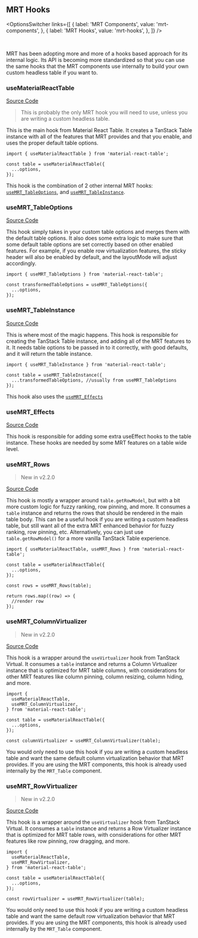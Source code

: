 
<Head>
  <title>{'MRT Hooks - Material React Table V3 Docs'}</title>
  <meta name="description" content="All the MRT hooks that can be used" />
  <meta property="og:title" content="Material React Table Table Components" />
  <meta
    property="og:description"
    content="All the internal MRT hooks that can be used"
  />
</Head>

## MRT Hooks

<OptionsSwitcher
  links={[
    {
      label: 'MRT Components',
      value: 'mrt-components',
    },
    {
      label: 'MRT Hooks',
      value: 'mrt-hooks',
    },
  ]}
/>

<br />

MRT has been adopting more and more of a hooks based approach for its internal logic. Its API is becoming more standardized so that you can use the same hooks that the MRT components use internally to build your own custom headless table if you want to.

### useMaterialReactTable

[Source Code](https://github.com/KevinVandy/material-react-table/blob/v2/packages/material-react-table/src/hooks/useMaterialReactTable.ts)

> This is probably the only MRT hook you will need to use, unless you are writing a custom headless table.

This is the main hook from Material React Table. It creates a TanStack Table instance with all of the features that MRT provides and that you enable, and uses the proper default table options.

```tsx
import { useMaterialReactTable } from 'material-react-table';

const table = useMaterialReactTable({
  ...options,
});
```

This hook is the combination of 2 other internal MRT hooks: [`useMRT_TableOptions`](#usemrt_tableoptions), and [`useMRT_TableInstance`](#usemrt_tableinstance).

### useMRT_TableOptions

[Source Code](https://github.com/KevinVandy/material-react-table/blob/v2/packages/material-react-table/src/hooks/useMRT_TableOptions.ts)

This hook simply takes in your custom table options and merges them with the default table options. It also does some extra logic to make sure that some default table options are set correctly based on other enabled features. For example, if you enable row virtualization features, the sticky header will also be enabled by default, and the layoutMode will adjust accordingly.

```tsx
import { useMRT_TableOptions } from 'material-react-table';

const transformedTableOptions = useMRT_TableOptions({
  ...options,
});
```

### useMRT_TableInstance

[Source Code](https://github.com/KevinVandy/material-react-table/blob/v2/packages/material-react-table/src/hooks/useMRT_TableInstance.ts)

This is where most of the magic happens. This hook is responsible for creating the TanStack Table instance, and adding all of the MRT features to it. It needs table options to be passed in to it correctly, with good defaults, and it will return the table instance.

```tsx
import { useMRT_TableInstance } from 'material-react-table';

const table = useMRT_TableInstance({
  ...transformedTableOptions, //usually from useMRT_TableOptions
});
```

This hook also uses the [`useMRT_Effects`](#usemrt_effects)

### useMRT_Effects

[Source Code](https://github.com/KevinVandy/material-react-table/blob/v2/packages/material-react-table/src/hooks/useMRT_Effects.ts)

This hook is responsible for adding some extra useEffect hooks to the table instance. These hooks are needed by some MRT features on a table wide level.

### useMRT_Rows

> New in v2.2.0

[Source Code](https://github.com/KevinVandy/material-react-table/blob/v2/packages/material-react-table/src/hooks/useMRT_Rows.ts)

This hook is mostly a wrapper around `table.getRowModel`, but with a bit more custom logic for fuzzy ranking, row pinning, and more. It consumes a `table` instance and returns the rows that should be rendered in the main table body. This can be a useful hook if you are writing a custom headless table, but still want all of the extra MRT enhanced behavior for fuzzy ranking, row pinning, etc. Alternatively, you can just use `table.getRowModel()` for a more vanilla TanStack Table experience.

```tsx
import { useMaterialReactTable, useMRT_Rows } from 'material-react-table';

const table = useMaterialReactTable({
  ...options,
});

const rows = useMRT_Rows(table);

return rows.map((row) => {
  //render row
});
```

### useMRT_ColumnVirtualizer

> New in v2.2.0

[Source Code](https://github.com/KevinVandy/material-react-table/blob/v2/packages/material-react-table/src/hooks/useMRT_ColumnVirtualizer.ts)

This hook is a wrapper around the `useVirtualizer` hook from TanStack Virtual. It consumes a `table` instance and returns a Column Virtualizer instance that is optimized for MRT table columns, with considerations for other MRT features like column pinning, column resizing, column hiding, and more.

```tsx
import {
  useMaterialReactTable,
  useMRT_ColumnVirtualizer,
} from 'material-react-table';

const table = useMaterialReactTable({
  ...options,
});

const columnVirtualizer = useMRT_ColumnVirtualizer(table);
```

You would only need to use this hook if you are writing a custom headless table and want the same default column virtualization behavior that MRT provides. If you are using the MRT components, this hook is already used internally by the `MRT_Table` component.

### useMRT_RowVirtualizer

> New in v2.2.0

[Source Code](https://github.com/KevinVandy/material-react-table/blob/v2/packages/material-react-table/src/hooks/useMRT_RowVirtualizer.ts)

This hook is a wrapper around the `useVirtualizer` hook from TanStack Virtual. It consumes a `table` instance and returns a Row Virtualizer instance that is optimized for MRT table rows, with considerations for other MRT features like row pinning, row dragging, and more.

```tsx
import {
  useMaterialReactTable,
  useMRT_RowVirtualizer,
} from 'material-react-table';

const table = useMaterialReactTable({
  ...options,
});

const rowVirtualizer = useMRT_RowVirtualizer(table);
```

You would only need to use this hook if you are writing a custom headless table and want the same default row virtualization behavior that MRT provides. If you are using the MRT components, this hook is already used internally by the `MRT_Table` component.
